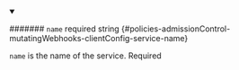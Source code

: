 
<details className="config-field" data-expandable="false" open>
<summary>

####### `name` <span className="config-field-required" data-required="false">required</span> <span className="config-field-type">string</span> <span className="config-field-default"></span> <span className="config-field-enum"></span> {#policies-admissionControl-mutatingWebhooks-clientConfig-service-name}

`name` is the name of the service.
Required

</summary>



</details>
